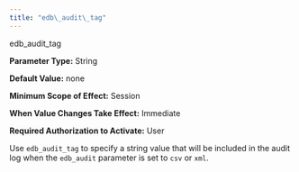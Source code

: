 ```yaml
---
title: "edb\_audit\_tag"
---
```


<div id="edb_audit_tag" class="registered_link"></div>


<div class="index">

edb_audit_tag

</div>

**Parameter Type:** String

**Default Value:** none

**Minimum Scope of Effect:** Session

**When Value Changes Take Effect:** Immediate

**Required Authorization to Activate:** User

Use `edb_audit_tag` to specify a string value that will be included in the audit log when the `edb_audit` parameter is set to `csv` or `xml`.
